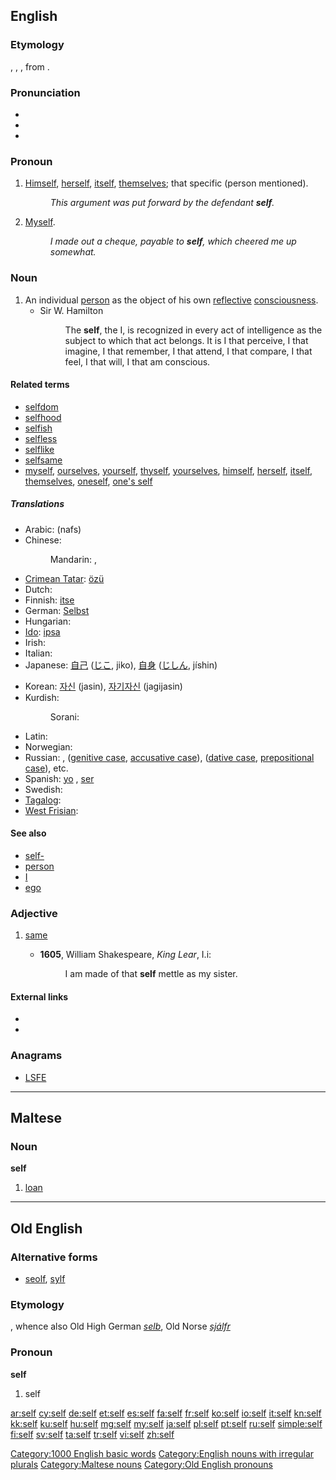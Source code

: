{{also|self-}}
==English==
{{wikipedia}}

===Etymology===
{{etyl|ang}} {{term|lang=ang|self}}, {{term|seolf}}, {{term|sylf}}, from {{proto|Germanic|selbaz|lang=en}}.

===Pronunciation===
* {{IPA|/sɛlf/}}
* {{audio|en-us-self.ogg|Audio (US)}}
* {{rhymes|ɛlf}}

===Pronoun===
{{head|en|pronoun}}

# {{obsolete}} [[himself|Himself]], [[herself]], [[itself]], [[themselves]]; that specific (person mentioned).
#: ''This argument was put forward by the defendant '''self'''.''
# {{context|commercial|_|or|_|humorous}} [[myself|Myself]].
#: ''I made out a cheque, payable to '''self''', which cheered me up somewhat.''

===Noun===
{{en-noun|selves}}

# An individual [[person]] as the object of his own [[reflective]] [[consciousness]].
#* Sir W. Hamilton<!--From Webster 1913-->
#*: The '''self''', the I, is recognized in every act of intelligence as the subject to which that act belongs. It is I that perceive, I that imagine, I that remember, I that attend, I that compare, I that feel, I that will, I that am conscious.

====Related terms====
* [[selfdom]]
* [[selfhood]]
* [[selfish]]
* [[selfless]]
* [[selflike]]
* [[selfsame]]
* [[myself]], [[ourselves]], [[yourself]], [[thyself]], [[yourselves]], [[himself]], [[herself]], [[itself]], [[themselves]], [[oneself]], [[one's self]]

=====Translations=====
{{trans-top|individual person as the object of his own reflective consciousness}}
* Arabic: {{Arab|[[نفس]]}} (nafs)
* Chinese:
*: Mandarin: {{t-|cmn|自己|tr=zìjǐ|sc=Hani}}, {{qualifier|as a prefix}} {{t-|cmn|自|tr=zì|sc=Hani}}
* [[Crimean Tatar]]: [[özü]]
* Dutch: {{t+|nl|zelf|n}}
* Finnish: [[itse]]
* German: [[Selbst]] {{n}}
* Hungarian: {{t|hu|önvaló}}
* [[Ido]]: [[ipsa]]
* Irish: {{t-|ga|féin|xs=Irish}}
* Italian: {{t+|it|stesso}}
* Japanese: [[自己]] ([[じこ]], jiko), [[自身]] ([[じしん]], jíshin)
{{trans-mid}}
* Korean: [[자신]] (jasin), [[자기자신]] (jagijasin)
* Kurdish:
*: Sorani: {{t|ku|خۆ|tr=xo|sc=ku-Arab}}
* Latin: {{t|la|idem}}
* Norwegian: {{t+|no|selv}}
* Russian: {{t+|ru|сам|tr=sam}}, {{t+|ru|себя|tr=sebjá}} ([[genitive case]], [[accusative case]]), {{t+|ru|себе|tr=sebé}} ([[dative case]], [[prepositional case]]), etc.
* Spanish: [[yo]] {{m}} {{qualifier|psychology}}, [[ser]] {{m}} {{qualifier|psychology}}
* Swedish: {{t+|sv|själv}}
* [[Tagalog]]: {{t|tl|sarili|xs=Tagalog}}
* [[West Frisian]]: {{t-|fy|sels|xs=West Frisian}}
{{trans-bottom}}

====See also====
* [[self-]]
* [[person]]
* [[I]]
* [[ego]]

===Adjective===
{{head|en|adjective|head=self}}

# {{obsolete}} [[same]]
#* '''1605''', William Shakespeare, ''King Lear'', I.i:
#*: I am made of that '''self''' mettle as my sister.

====External links====
* {{R:Webster 1913}}
* {{R:Century 1911}}

===Anagrams===
* [[LSFE#English|LSFE]]

[[Category:1000 English basic words]]
[[Category:English nouns with irregular plurals]]

----

==Maltese==

===Noun===
'''self'''

# [[loan]]

[[Category:Maltese nouns]]

----

==Old English==

===Alternative forms===
* [[seolf]], [[sylf]]

===Etymology===
{{proto|Germanic|selbaz|lang=ang}}, whence also Old High German ''[[selb]]'', Old Norse ''[[sjálfr]]''

===Pronoun===
'''self'''

# self

[[Category:Old English pronouns]]

[[ar:self]]
[[cy:self]]
[[de:self]]
[[et:self]]
[[es:self]]
[[fa:self]]
[[fr:self]]
[[ko:self]]
[[io:self]]
[[it:self]]
[[kn:self]]
[[kk:self]]
[[ku:self]]
[[hu:self]]
[[mg:self]]
[[my:self]]
[[ja:self]]
[[pl:self]]
[[pt:self]]
[[ru:self]]
[[simple:self]]
[[fi:self]]
[[sv:self]]
[[ta:self]]
[[tr:self]]
[[vi:self]]
[[zh:self]]